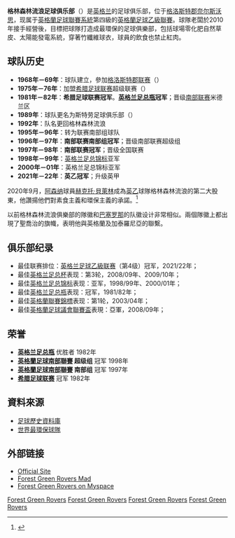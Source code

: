 {{noteTA|G1=足球
|G2=FAcup
|T=zh-cn:格林森林流浪足球俱乐部;zh-hk:格連森林足球會;zh-tw:格林森林足球俱樂部;
|1=zh-cn:格林森林流浪足球俱乐部;zh-hk:格連森林足球會;zh-tw:格林森林足球俱樂部;
|2=zh-cn:格林森林流浪;zh-hk:格連森林;zh-tw:格林森林;
}}
{{Football club infobox 
| clubname      = 格連森林<br />''Forest Green Rovers'' 
| image         = [[File:Forest_Green_Rovers_F.C._logo.png|180 px]]
| fullname      = 格林森林流浪足球俱乐部<br />Forest Green Rovers<br> Football Club
| nickname      = 流浪者<br>绿军
| shortname     = 
| founded       = 1890年
| ground        = {{tsl|en|The New Lawn|新草坪球場}} (2006年-現在)
| city          = [[奈尔斯沃思|奈尔斯沃思]]，[[斯特劳谷|斯特劳谷]]
| capacity      = 5,141 (2,000個坐位)<ref name=NLCD2017>Mike Williams & Tony Williams (2016) ''Non-League Club Directory 2017'', Tony Williams Publications, p453 ISBN 978-1869833695</ref>
| owner         = {{le|戴尔·文斯|Dale Vince}}<br>[[埃克托尔·贝列林|赫克托·貝萊林]]
| chairman      =  {{le|戴尔·文斯|Dale Vince}}
| mgrtitle      = 領隊 
| manager       = {{le|馬克·庫珀|Mark Cooper (footballer, born 1968)}}
| league        = {{English football updater|ForestGR}}
| season        = {{English football updater|ForestGR2}}
| position      = {{English football updater|ForestGR3}}
| pattern_la1   = _fgr1920h
| pattern_b1   = _fgr1920h
| pattern_ra1   = _fgr1920h
| pattern_sh1   = _fgr1920h
| pattern_so1   = _fgr1920h
| leftarm1      = ADFF2F
| body1         = ADFF2F
| rightarm1     = ADFF2F
| shorts1       = ADFF2F
| socks1        = ADFF2F
| pattern_la2   = _fgr2021a
| pattern_b2    = _fgr2021a
| pattern_ra2   = _fgr2021a
| pattern_sh2   = _fgr2021a
| pattern_so2   = _fgr2021a
| leftarm2      = FFFFFF
| body2         = FFFFFF
| rightarm2     = FFFFFF
| shorts2       = FFFFFF
| socks2        = FFFFFF
| pattern_la3   = _fgr1920t
| pattern_b3    = _fgr1920t
| pattern_ra3   = _fgr1920t
| pattern_sh3   = _fgr1920t
| pattern_so3   = _fgr1920t
| leftarm3      = 3EB4FF
| body3         = 3EB4FF
| rightarm3     = 3EB4FF
| shorts3       = 3EB4FF
| socks3        = 3EB4FF
| website = https://www.fgr.co.uk/
}}
'''格林森林流浪足球俱乐部'''（{{lang-en|'''Forest Green Rovers F.C.'''}}）是[[英格兰|英格兰]]的足球俱乐部，位于[[格洛斯特郡|格洛斯特郡]][[奈尔斯沃思|奈尔斯沃思]]，现属于[[英格蘭足球聯賽系統|英格蘭足球聯賽系統]]第四級的[[英格蘭足球乙級聯賽|英格蘭足球乙級聯賽]]。球隊老闆{{le|戴爾·文斯|Dale Vince}}於2010年接手經營後，目標把球隊打造成最環保的足球俱樂部，包括球場零化肥自然草皮、太陽能發電系統，穿著竹纖維球衣，球員的飲食也禁止紅肉。

== 球队历史 ==
*'''1968年－69年'''：球队建立，參加[[格洛斯特郡联赛|格洛斯特郡联赛]]（{{lang|en|Gloucestershire County League}}）
*'''1975年－76年'''：加盟[[英格兰希腊足球联赛|希腊足球联赛]]超级联赛（{{lang|en|Hellenic League Premier Division}}）
*'''1981年－82年'''：'''希腊足球联赛冠军'''。'''[[英格兰足总瓶|英格兰足总瓶]]冠军'''；晋级[[英格蘭足球南部聯賽|南部联赛]]米德兰区 
*'''1989年'''：球队更名为斯特劳足球俱乐部（{{lang|en|Stroud F.C.}}）
*'''1992年'''：队名更回格林森林流浪
*'''1995年－96年'''：转为联赛南部组球队 
*'''1996年－97年'''：'''南部联赛南部组冠军'''；晋级南部联赛超级组
*'''1997年－98年'''：'''南部联赛冠军'''；晋级全国联赛
*'''1998年－99年'''：[[英格兰足总锦标|英格兰足总锦标]]亚军
*'''2000年－01年'''：英格兰足总锦标亚军
*'''2021年－22年'''：'''英乙冠军'''；升级英甲
2020年9月，[[阿森纳足球俱乐部|阿森纳]]球員[[埃克托尔·贝列林|赫克托·貝萊林]]成為[[英格蘭足球乙級聯賽|英乙]]球隊格林森林流浪的第二大股東，他讚揚他們對素食主義和環保主義的承諾。<ref>{{Cite web |url=https://www.bbc.com/sport/football/54069376 |title=Hector Bellerin: Arsenal defender invests in Forest Green Rovers |access-date=2020-11-13 |archive-date=2020-11-13 |archive-url=https://web.archive.org/web/20201113041532/https://www.bbc.com/sport/football/54069376 |dead-url=no }}</ref>

以前格林森林流浪俱樂部的隊徽和[[巴塞罗那足球俱乐部|巴塞罗那]]的队徽设计非常相似。兩個隊徽上都出現了聖喬治的旗幟，表明他與英格蘭及加泰羅尼亞的聯繫。

==俱乐部纪录==
* 最佳联赛排位：[[英格兰足球乙級联赛|英格兰足球乙級联赛]]（第4级）冠军，2021/22年；
* 最佳[[英格兰足总杯|英格兰足总杯]]表现：第3轮，2008/09年、2009/10年；
* 最佳[[英格兰足总锦标|英格兰足总锦标]]表现：亚军，1998/99年、2000/01年；
* 最佳[[英格兰足总瓶|英格兰足总瓶]]表现：冠军，1981/82年；
* 最佳[[英格蘭聯賽錦標|英格蘭聯賽錦標]]表现：第1轮，2003/04年；
* 最佳[[英格蘭足球議會聯賽盃|英格蘭足球議會聯賽盃]]表現：亞軍，2008/09年；

== 荣誉 ==
*'''[[英格兰足总瓶|英格兰足总瓶]]''' 优胜者 1982年
*'''[[英格蘭足球南部聯賽|英格蘭足球南部聯賽]] 超级组''' 冠军 1998年
*'''[[英格蘭足球南部聯賽|英格蘭足球南部聯賽]] 南部组''' 冠军 1997年
*'''[[英格兰希腊足球联赛|希腊足球联赛]]''' 冠军 1982年

== 資料來源 ==
{{reflist|2}}
* [http://www.fchd.info/FORESTGR.HTM 足球歷史資料庫] {{Wayback|url=http://www.fchd.info/FORESTGR.HTM |date=20200809045816 }}
* [https://football.fanpiece.com/footballsomething/%E4%B8%96%E7%95%8C%E6%9C%80%E7%92%B0%E4%BF%9D%E7%90%83%E9%9A%8A%2D%E5%85%A8%E9%9A%8A%E9%A3%9F%E7%B4%A0%2D%E7%A6%81%E7%B4%85%E8%82%89%2D%E8%A6%81%E6%8B%8E%E8%81%AF%E8%B3%BD%E5%86%A0%E8%BB%8D-c1362104.html?feature=scroll 世界最環保球隊]{{Dead link|date=2020年5月 |bot=InternetArchiveBot |fix-attempted=yes }}

== 外部链接 ==
*[http://www.forestgreenroversfc.com/ Official Site] {{Wayback|url=http://www.forestgreenroversfc.com/ |date=20081019202606 }}
*[http://www.forestgreenrovers-mad.co.uk Forest Green Rovers Mad] {{Wayback|url=http://www.forestgreenrovers-mad.co.uk/ |date=20210309171502 }}
*[http://www.myspace.com/forestgreenrovers Forest Green Rovers on Myspace] {{Wayback|url=http://www.myspace.com/forestgreenrovers |date=20200415111148 }}

{{英乙球隊}}

[[Category:格河斯特郡足球俱樂部|Forest Green Rovers]]
[[Category:1890年建立的足球俱樂部|Forest Green Rovers]]
[[Category:纯素主义|Forest Green Rovers]]
[[Category:英格蘭足球俱樂部|Forest Green Rovers]]